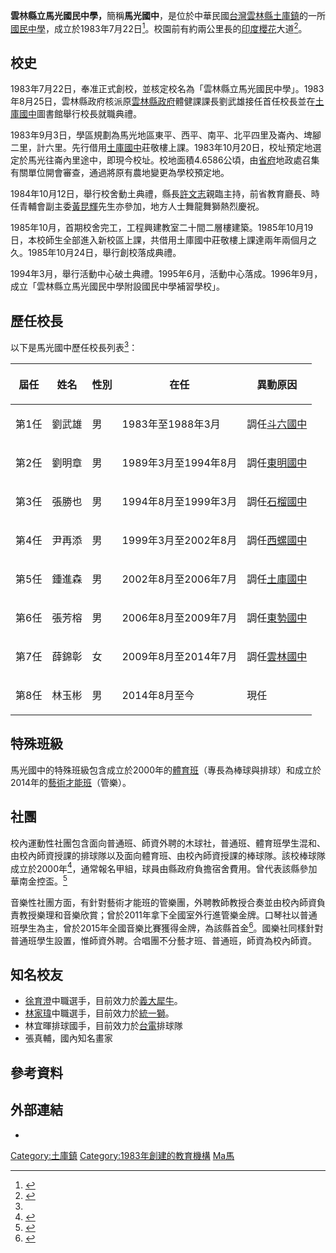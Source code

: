 {{refimprove|time=2019-01-05T08:58:21+00:00}}
{{Infobox School
| name = 雲林縣立馬光國民中學
| other_name = Yunlin County Makuang Junior High School
| logo = 
| image = Bé-kong Kok-tiong Tuā-mn̂g 馬光國中大門.jpg
| caption       = 馬光國中大門
| established = 1983年7月22日
| closed = 
| type = 縣立[[國民中學|國民中學]]
| language = 
| religion = 
| affiliation = [[雲林縣政府|雲林縣政府]]
| IMC = 
| legal_person = 
| district = {{ROC}}<br> [[雲林縣|雲林縣]][[土庫鎮|土庫鎮]]
| grades = 一至三年級
| founder = 
| president = 
| principal = 曾麗珠
| principal_label = 校長
| nickname = 馬光國中
| assistant_principal = 
| secretary = 
| dean = 
| director = 教務主任：趙一儒<br />學務主任：陳俊烽<br /> 總務主任：鄭鴻彰 <br />輔導主任：陳毓婷  <br />人事主任：張芷葳<br />會計主任：林麗雲<br />補校主任：林惠玲
| college = 
| house = 
| su = 
| sc = 
| cs = 
| cc = 
| faculty = 
| staff = 53人
| students = 約340人
| area = 4.6586[[公頃|公頃]]
| athletics = 
| conference = 
| tree = 
| colors = 
| mascot = 
| magazine = 心橋{{Fact|time=2018-03-16T11:54:36+00:00}}
| free_label2 = 學校環境
| free_text2 = 鄉村
| free_label4 = 
| free_text4 = 
| free_label5 = 
| free_text5 = 
| telephone = +886-5-6653587
| fax = +886-5-6654981
| address = [[雲林縣|雲林縣]][[土庫鎮|土庫鎮]]南平里和平街101號
| coordinates = {{Coord|23.6937|120.3561|display=inline,title}}
| location = 
| website =
}}
'''雲林縣立馬光國民中學，'''簡稱'''馬光國中'''，是位於中華民國[[台灣|台灣]][[雲林縣|雲林縣]][[土庫鎮|土庫鎮]]的一所[[國民中學|國民中學]]，成立於1983年7月22日<ref name="AID">{{cite web|url=http://aidsummer.net/aidsummer/2014/bin1/SchoolInfo.aspx?pg=2&Index=9&SchID=164&Location=Yunlin&School=Ma%20Guang%20Junior%20High%20School|title=馬光國中 > Tuku Town > 雲林縣|publisher=aidsummer.org|year=2015|accessdate=2016-08-17|archiveurl=https://web.archive.org/web/20160817060100/http://aidsummer.net/aidsummer/2014/bin1/SchoolInfo.aspx?pg=2&Index=9&SchID=164&Location=Yunlin&School=Ma%20Guang%20Junior%20High%20School|archivedate=2016-08-17|deadurl=no}}</ref>。校園前有約兩公里長的[[印度櫻花|印度櫻花]]大道<ref>{{cite news|title=【旅途中】雲林羊蹄甲　沿路盛開好燦爛|publisher=蘋果日報|date=2014-03-16|url=http://www.appledaily.com.tw/realtimenews/article/new/20140316/361078/|accessdate=2016-08-17|archiveurl=https://web.archive.org/web/20160817055637/http://www.appledaily.com.tw/realtimenews/article/new/20140316/361078/|archivedate=2016-08-17|deadurl=no}}</ref>。

==校史==
{{Unreferenced section|time=2019-01-05}}
1983年7月22日，奉准正式創校，並核定校名為「雲林縣立馬光國民中學」。1983年8月25日，雲林縣政府核派原[[雲林縣政府|雲林縣政府]]體健課課長劉武雄接任首任校長並在[[土庫國中|土庫國中]]圖書館舉行校長就職典禮。

1983年9月3日，學區規劃為馬光地區東平、西平、南平、北平四里及崙內、埤腳二里，計六里。先行借用[[土庫國中|土庫國中]]莊敬樓上課。1983年10月20日，校址預定地選定於馬光往崙內里途中，即現今校址。校地面積4.6586公頃，由[[臺灣省政府|省府]]地政處召集有關單位開會審查，通過將原有農地變更為學校預定地。

1984年10月12日，舉行校舍動土典禮，縣長[[許文志|許文志]]親臨主持，前省教育廳長、時任青輔會副主委[[黃昆輝|黃昆輝]]先生亦參加，地方人士舞龍舞獅熱烈慶祝。

1985年10月，首期校舍完工，工程興建教室二十間二層樓建築。1985年10月19日，本校師生全部進入新校區上課，共借用土庫國中莊敬樓上課達兩年兩個月之久。1985年10月24日，舉行創校落成典禮。

1994年3月，舉行活動中心破土典禮。1995年6月，活動中心落成。1996年9月，成立「雲林縣立馬光國民中學附設國民中學補習學校」。

==歷任校長==
以下是馬光國中歷任校長列表<ref name="AID"/>：

{| class=wikitable
|- 
!屆任||姓名||性別||在任||異動原因
|-
|第1任||劉武雄||男||1983年至1988年3月||調任[[雲林縣立斗六國民中學|斗六國中]]
|-
|第2任||劉明章||男||1989年3月至1994年8月||調任[[雲林縣立東明國民中學|東明國中]]
|-
|第3任||張勝也||男||1994年8月至1999年3月||調任[[雲林縣立石榴國民中學|石榴國中]]
|-
|第4任||尹再添||男||1999年3月至2002年8月||調任[[雲林縣立西螺國民中學|西螺國中]]
|-
|第5任||鍾進森||男||2002年8月至2006年7月||調任[[雲林縣立土庫國民中學|土庫國中]]
|-
|第6任||張芳榕||男||2006年8月至2009年7月||調任[[雲林縣立東勢國民中學|東勢國中]]
|-
|第7任||薛錦彰||女||2009年8月至2014年7月||調任[[雲林縣立雲林國民中學|雲林國中]]
|-
|第8任||林玉彬||男||2014年8月至今||現任
|}

==特殊班級==
{{Unreferenced section|time=2018-02-08T12:02:22+00:00}}

馬光國中的特殊班級包含成立於2000年的[[體育班|體育班]]（專長為棒球與排球）和成立於2014年的[[藝術才能班|藝術才能班]]（管樂）。

==社團==
校內運動性社團包含面向普通班、師資外聘的木球社，普通班、體育班學生混和、由校內師資授課的排球隊以及面向體育班、由校內師資授課的棒球隊。該校棒球隊成立於2000年<ref>{{cite news|title=看《KANO》 馬光棒球隊員落淚|author=許素惠|date=2014-03-11|publisher=中國時報|url=http://www.chinatimes.com/newspapers/20140311000625-260107|accessdate=2016-08-17}}</ref>，通常報名甲組，球員由縣政府負擔宿舍費用。曾代表該縣參加華南金控盃。<ref>{{cite news|title=華南金控盃／出一位國手就值得　馬光不畏大環境考驗|publisher=ETtoday東森新聞雲|url=http://sports.ettoday.net/news/710804#ixzz4HZ9M7zBM|author=洪偵源|date=2016-06-04|accessdate=2016-08-17|archiveurl=https://web.archive.org/web/20160817055049/http://sports.ettoday.net/news/710804|archivedate=2016-08-17|deadurl=no}}</ref>

音樂性社團方面，有針對藝術才能班的管樂團，外聘教師教授合奏並由校內師資負責教授樂理和音樂欣賞；曾於2011年拿下全國室外行進管樂金牌。口琴社以普通班學生為主，曾於2015年全國音樂比賽獲得金牌，為該縣首金<ref>{{cite news|url=http://udn.com/news/story/6899/769410|title=馬光國中 口琴隊逆襲奪金牌|author=蔡維斌|date=2015-03-17|publisher=聯合報|accessdate=2016-08-17|deadurl=no|archiveurl=https://web.archive.org/web/20150911225539/http://udn.com/news/story/6899/769410|archivedate=2015-09-11}}</ref>。國樂社同樣針對普通班學生設置，惟師資外聘。合唱團不分藝才班、普通班，師資為校內師資。

==知名校友==
{{Unreferenced section|time=2018-02-08T12:02:22+00:00}}
*[[徐育澄|徐育澄]]中職選手，目前效力於[[義大犀牛|義大犀牛]]。
*[[林家瑋|林家瑋]]中職選手，目前效力於[[統一獅|統一獅]]。
*林宜暉排球國手，目前效力於[[台電|台電]]排球隊
*張真輔，國內知名畫家

==參考資料==
{{reflist}}

==外部連結==
*{{官方網站}}

{{雲林縣國民中學}}
[[Category:土庫鎮|Category:土庫鎮]]
[[Category:1983年創建的教育機構|Category:1983年創建的教育機構]]
[[Category:雲林縣立國民中學|Ma馬]]